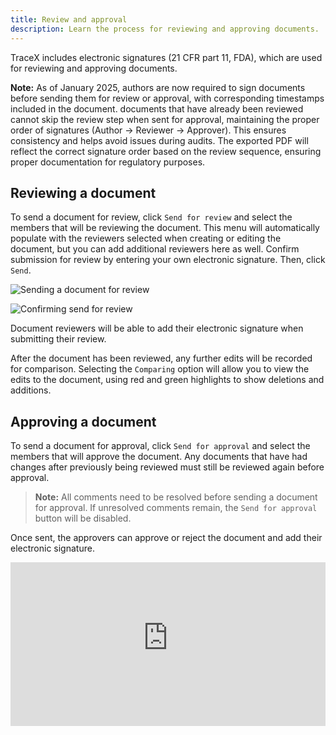 ```yaml
---
title: Review and approval
description: Learn the process for reviewing and approving documents.
---
```



TraceX includes electronic signatures (21 CFR part 11, FDA), which are used for reviewing and approving documents.

**Note:** As of January 2025, authors are now required to sign documents before sending them for review or approval, with corresponding timestamps included in the document. documents that have already been reviewed cannot skip the review step when sent for approval, maintaining the proper order of signatures (Author → Reviewer → Approver). This ensures consistency and helps avoid issues during audits. The exported PDF will reflect the correct signature order based on the review sequence, ensuring proper documentation for regulatory purposes.

## Reviewing a document

To send a document for review, click `Send for review` and select the members that will be reviewing the document. This menu will automatically populate with the reviewers selected when creating or editing the document, but you can add additional reviewers here as well. Confirm submission for review by entering your own electronic signature. Then, click `Send`.

<Image 
src={sendForReview} 
alt='Sending a document for review' 
inferSize
quality='max'
/>

<Image
src={reviewConfirmation}
alt='Confirming send for review'
inferSize
quality='max'
/>

Document reviewers will be able to add their electronic signature when submitting their review.

After the document has been reviewed, any further edits will be recorded for comparison. Selecting the `Comparing` option will allow you to view the edits to the document, using red and green highlights to show deletions and additions.

## Approving a document

To send a document for approval, click `Send for approval` and select the members that will approve the document. Any documents that have had changes after previously being reviewed must still be reviewed again before approval.

> **Note:** All comments need to be resolved before sending a document for approval. If unresolved comments remain, the `Send for approval` button will be disabled.

Once sent, the approvers can approve or reject the document and add their electronic signature.

<div style="position: relative; padding-top: 52.02231520223152%;">
  <iframe
    src="https://customer-davn16od7sue0s1k.cloudflarestream.com/95e3fd423c9f9d783644b5fe086d24ed/iframe?poster=https%3A%2F%2Fcustomer-davn16od7sue0s1k.cloudflarestream.com%2F95e3fd423c9f9d783644b5fe086d24ed%2Fthumbnails%2Fthumbnail.jpg%3Ftime%3D%26height%3D600"
    loading="lazy"
    style="border: none; position: absolute; top: 0; left: 0; height: 100%; width: 100%;"
    allow="accelerometer; gyroscope; autoplay; encrypted-media; picture-in-picture;"
    allowfullscreen="true"
  ></iframe>
</div>